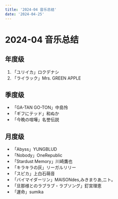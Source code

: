 ```yaml
---
title: '2024-04 音乐总结'
date: '2024-04-25'
---
```


# 2024-04 音乐总结

## 年度级

1. 「ユリイカ」ロクデナシ
2. 「ライラック」Mrs. GREEN APPLE

## 季度级

- 「GA-TAN GO-TON」中島怜
- 「ギフにテッド」和ぬか
- 「今晩の喧嘩」名誉伝説

## 月度级

- 「Abyss」YUNGBLUD
- 「Nobody」OneRepublic
- 「Stardust Memory」川崎鷹也
- 「キラキラの灰」リーガルリリー
- 「スピカ」上白石萌音
- 「バイマイダーリン」MAISONdes,みきまりあ,ニト。
- 「旦那様とのラブラブ・ラブソング」釘宮理恵
- 「運命」sumika

